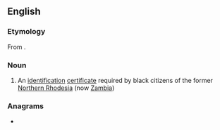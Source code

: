 ==English==

===Etymology===
From {{etyl|loz|en}} {{m|loz|situpa}}.

===Noun===
{{en-noun}}

# An [[identification]] [[certificate]] required by black citizens of the former [[Northern Rhodesia]] (now [[Zambia]])

===Anagrams===
* {{anagrams|en|chupati}}